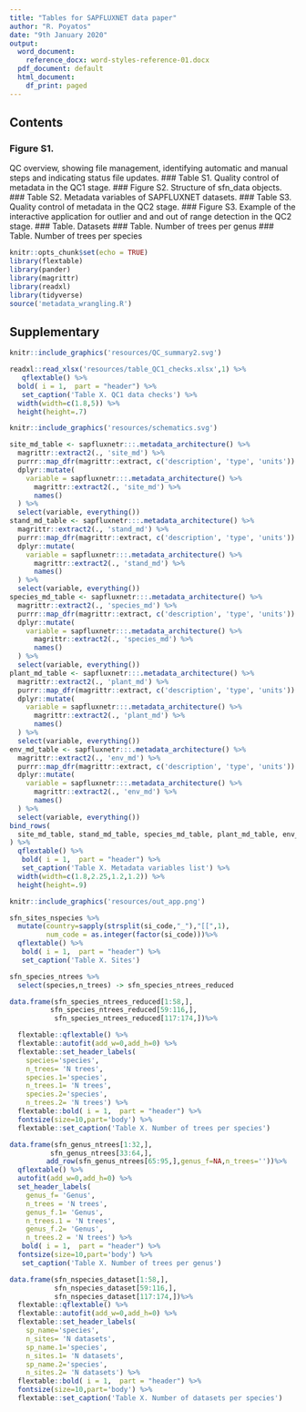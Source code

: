 ```yaml
---
title: "Tables for SAPFLUXNET data paper"
author: "R. Poyatos"
date: "9th January 2020"
output:
  word_document: 
    reference_docx: word-styles-reference-01.docx
  pdf_document: default
  html_document:
    df_print: paged
---
```


## Contents

### Figure S1. 
QC overview, showing file management, identifying automatic and manual steps and 
indicating status file updates.
### Table S1. Quality control of metadata in the QC1 stage.
### Figure S2. Structure of sfn_data objects.
### Table S2. Metadata variables of SAPFLUXNET datasets.
### Table S3. Quality control of metadata in the QC2 stage.
### Figure S3. 
Example of the interactive application for outlier and and out of range detection in
the QC2 stage.
### Table. Datasets
### Table. Number of trees per genus
### Table. Number of trees per species

```r
knitr::opts_chunk$set(echo = TRUE)
library(flextable)
library(pander)
library(magrittr)
library(readxl)
library(tidyverse)
source('metadata_wrangling.R')
```

\pagebreak

## Supplementary 

\pagebreak

```r

knitr::include_graphics('resources/QC_summary2.svg')
```

\pagebreak

```r

readxl::read_xlsx('resources/table_QC1_checks.xlsx',1) %>% 
   qflextable() %>%  
  bold( i = 1,  part = "header") %>%
   set_caption('Table X. QC1 data checks') %>% 
  width(width=c(1.8,5)) %>%
  height(height=.7)
```
\pagebreak

```r

knitr::include_graphics('resources/schematics.svg')
```


\pagebreak


```r

site_md_table <- sapfluxnetr:::.metadata_architecture() %>%
  magrittr::extract2(., 'site_md') %>%
  purrr::map_dfr(magrittr::extract, c('description', 'type', 'units')) %>%
  dplyr::mutate(
    variable = sapfluxnetr:::.metadata_architecture() %>%
      magrittr::extract2(., 'site_md') %>%
      names()
  ) %>%
  select(variable, everything())
stand_md_table <- sapfluxnetr:::.metadata_architecture() %>%
  magrittr::extract2(., 'stand_md') %>%
  purrr::map_dfr(magrittr::extract, c('description', 'type', 'units')) %>%
  dplyr::mutate(
    variable = sapfluxnetr:::.metadata_architecture() %>%
      magrittr::extract2(., 'stand_md') %>%
      names()
  ) %>%
  select(variable, everything())
species_md_table <- sapfluxnetr:::.metadata_architecture() %>%
  magrittr::extract2(., 'species_md') %>%
  purrr::map_dfr(magrittr::extract, c('description', 'type', 'units')) %>%
  dplyr::mutate(
    variable = sapfluxnetr:::.metadata_architecture() %>%
      magrittr::extract2(., 'species_md') %>%
      names()
  ) %>%
  select(variable, everything())
plant_md_table <- sapfluxnetr:::.metadata_architecture() %>%
  magrittr::extract2(., 'plant_md') %>%
  purrr::map_dfr(magrittr::extract, c('description', 'type', 'units')) %>%
  dplyr::mutate(
    variable = sapfluxnetr:::.metadata_architecture() %>%
      magrittr::extract2(., 'plant_md') %>%
      names()
  ) %>%
  select(variable, everything())
env_md_table <- sapfluxnetr:::.metadata_architecture() %>%
  magrittr::extract2(., 'env_md') %>%
  purrr::map_dfr(magrittr::extract, c('description', 'type', 'units')) %>%
  dplyr::mutate(
    variable = sapfluxnetr:::.metadata_architecture() %>%
      magrittr::extract2(., 'env_md') %>%
      names()
  ) %>%
  select(variable, everything())
bind_rows(
  site_md_table, stand_md_table, species_md_table, plant_md_table, env_md_table
) %>% 
  qflextable() %>%
   bold( i = 1,  part = "header") %>%
   set_caption('Table X. Metadata variables list') %>% 
  width(width=c(1.8,2.25,1.2,1.2)) %>%
  height(height=.9)
```
\pagebreak

```r

knitr::include_graphics('resources/out_app.png')
```
\pagebreak

```r

sfn_sites_nspecies %>% 
  mutate(country=sapply(strsplit(si_code,"_"),"[[",1),
         num_code = as.integer(factor(si_code)))%>% 
  qflextable() %>%
   bold( i = 1,  part = "header") %>%
   set_caption('Table X. Sites')

```

\pagebreak

```r

sfn_species_ntrees %>% 
  select(species,n_trees) -> sfn_species_ntrees_reduced

data.frame(sfn_species_ntrees_reduced[1:58,],
          sfn_species_ntrees_reduced[59:116,],
           sfn_species_ntrees_reduced[117:174,])%>% 

  flextable::qflextable() %>% 
  flextable::autofit(add_w=0,add_h=0) %>%
  flextable::set_header_labels(
    species='species',
    n_trees= 'N trees',
    species.1='species',
    n_trees.1= 'N trees',
    species.2='species',
    n_trees.2= 'N trees') %>% 
  flextable::bold( i = 1,  part = "header") %>% 
  fontsize(size=10,part='body') %>% 
  flextable::set_caption('Table X. Number of trees per species')

```



\pagebreak
```r

data.frame(sfn_genus_ntrees[1:32,],
          sfn_genus_ntrees[33:64,],
         add_row(sfn_genus_ntrees[65:95,],genus_f=NA,n_trees=''))%>% 
  qflextable() %>% 
  autofit(add_w=0,add_h=0) %>%
  set_header_labels(
    genus_f= 'Genus',
    n_trees = 'N trees',
    genus_f.1= 'Genus',
    n_trees.1 = 'N trees',
    genus_f.2= 'Genus',
    n_trees.2 = 'N trees') %>% 
   bold( i = 1,  part = "header") %>% 
  fontsize(size=10,part='body') %>% 
   set_caption('Table X. Number of trees per genus')

```
\pagebreak

```r
data.frame(sfn_nspecies_dataset[1:58,],
           sfn_nspecies_dataset[59:116,],
           sfn_nspecies_dataset[117:174,])%>% 
  flextable::qflextable() %>% 
  flextable::autofit(add_w=0,add_h=0) %>%
  flextable::set_header_labels(
    sp_name='species',
    n_sites= 'N datasets',
    sp_name.1='species',
    n_sites.1= 'N datasets',
    sp_name.2='species',
    n_sites.2= 'N datasets') %>% 
  flextable::bold( i = 1,  part = "header") %>% 
  fontsize(size=10,part='body') %>% 
  flextable::set_caption('Table X. Number of datasets per species')

```
\pagebreak

